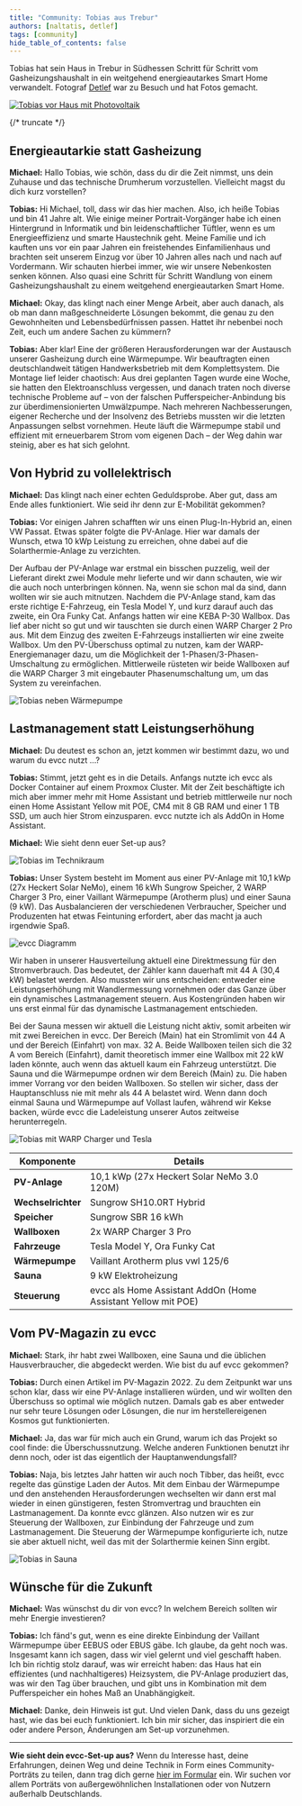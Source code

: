 ```yaml
---
title: "Community: Tobias aus Trebur"
authors: [naltatis, detlef]
tags: [community]
hide_table_of_contents: false
---
```


Tobias hat sein Haus in Trebur in Südhessen Schritt für Schritt vom Gasheizungshaushalt in ein weitgehend energieautarkes Smart Home verwandelt.
Fotograf [Detlef](https://hee.se) war zu Besuch und hat Fotos gemacht.

[![Tobias vor Haus mit Photovoltaik](./tobias-vor-haus-mit-photovoltaik.webp)](/blog/2025/10/02/tobias)

{/* truncate */}

## Energieautarkie statt Gasheizung

**Michael:** Hallo Tobias, wie schön, dass du dir die Zeit nimmst, uns dein Zuhause und das technische Drumherum vorzustellen.
Vielleicht magst du dich kurz vorstellen?

**Tobias:** Hi Michael, toll, dass wir das hier machen.
Also, ich heiße Tobias und bin 41 Jahre alt.
Wie einige meiner Portrait-Vorgänger habe ich einen Hintergrund in Informatik und bin leidenschaftlicher Tüftler, wenn es um Energieeffizienz und smarte Haustechnik geht.
Meine Familie und ich kauften uns vor ein paar Jahren ein freistehendes Einfamilienhaus und brachten seit unserem Einzug vor über 10 Jahren alles nach und nach auf Vordermann.
Wir schauten hierbei immer, wie wir unsere Nebenkosten senken können.
Also quasi eine Schritt für Schritt Wandlung von einem Gasheizungshaushalt zu einem weitgehend energieautarken Smart Home.

**Michael:** Okay, das klingt nach einer Menge Arbeit, aber auch danach, als ob man dann maßgeschneiderte Lösungen bekommt, die genau zu den Gewohnheiten und Lebensbedürfnissen passen.
Hattet ihr nebenbei noch Zeit, euch um andere Sachen zu kümmern?

**Tobias:** Aber klar!
Eine der größeren Herausforderungen war der Austausch unserer Gasheizung durch eine Wärmepumpe.
Wir beauftragten einen deutschlandweit tätigen Handwerksbetrieb mit dem Komplettsystem.
Die Montage lief leider chaotisch: Aus drei geplanten Tagen wurde eine Woche, sie hatten den Elektroanschluss vergessen, und danach traten noch diverse technische Probleme auf – von der falschen Pufferspeicher-Anbindung bis zur überdimensionierten Umwälzpumpe.
Nach mehreren Nachbesserungen, eigener Recherche und der Insolvenz des Betriebs mussten wir die letzten Anpassungen selbst vornehmen.
Heute läuft die Wärmepumpe stabil und effizient mit erneuerbarem Strom vom eigenen Dach – der Weg dahin war steinig, aber es hat sich gelohnt.

## Von Hybrid zu vollelektrisch

**Michael:** Das klingt nach einer echten Geduldsprobe.
Aber gut, dass am Ende alles funktioniert.
Wie seid ihr denn zur E-Mobilität gekommen?

**Tobias:** Vor einigen Jahren schafften wir uns einen Plug-In-Hybrid an, einen VW Passat.
Etwas später folgte die PV-Anlage.
Hier war damals der Wunsch, etwa 10 kWp Leistung zu erreichen, ohne dabei auf die Solarthermie-Anlage zu verzichten.

Der Aufbau der PV-Anlage war erstmal ein bisschen puzzelig, weil der Lieferant direkt zwei Module mehr lieferte und wir dann schauten, wie wir die auch noch unterbringen können.
Na, wenn sie schon mal da sind, dann wollten wir sie auch mitnutzen.
Nachdem die PV-Anlage stand, kam das erste richtige E-Fahrzeug, ein Tesla Model Y, und kurz darauf auch das zweite, ein Ora Funky Cat.
Anfangs hatten wir eine KEBA P-30 Wallbox.
Das lief aber nicht so gut und wir tauschten sie durch einen WARP Charger 2 Pro aus.
Mit dem Einzug des zweiten E-Fahrzeugs installierten wir eine zweite Wallbox.
Um den PV-Überschuss optimal zu nutzen, kam der WARP-Energiemanager dazu, um die Möglichkeit der 1-Phasen/3-Phasen-Umschaltung zu ermöglichen.
Mittlerweile rüsteten wir beide Wallboxen auf die WARP Charger 3 mit eingebauter Phasenumschaltung um, um das System zu vereinfachen.

![Tobias neben Wärmepumpe](./tobias-neben-waermepumpe.webp)

## Lastmanagement statt Leistungserhöhung

**Michael:** Du deutest es schon an, jetzt kommen wir bestimmt dazu, wo und warum du evcc nutzt …?

**Tobias:** Stimmt, jetzt geht es in die Details.
Anfangs nutzte ich evcc als Docker Container auf einem Proxmox Cluster.
Mit der Zeit beschäftigte ich mich aber immer mehr mit Home Assistant und betrieb mittlerweile nur noch einen Home Assistant Yellow mit POE, CM4 mit 8 GB RAM und einer 1 TB SSD, um auch hier Strom einzusparen.
evcc nutzte ich als AddOn in Home Assistant.

**Michael:** Wie sieht denn euer Set-up aus?

![Tobias im Technikraum](./tobias-in-technikraum.webp)

**Tobias:** Unser System besteht im Moment aus einer PV-Anlage mit 10,1 kWp (27x Heckert Solar NeMo), einem 16 kWh Sungrow Speicher, 2 WARP Charger 3 Pro, einer Vaillant Wärmepumpe (Arotherm plus) und einer Sauna (9 kW).
Das Ausbalancieren der verschiedenen Verbraucher, Speicher und Produzenten hat etwas Feintuning erfordert, aber das macht ja auch irgendwie Spaß.

![evcc Diagramm](./tobias-diagram.svg)

Wir haben in unserer Hausverteilung aktuell eine Direktmessung für den Stromverbrauch.
Das bedeutet, der Zähler kann dauerhaft mit 44 A (30,4 kW) belastet werden.
Also mussten wir uns entscheiden: entweder eine Leistungserhöhung mit Wandlermessung vornehmen oder das Ganze über ein dynamisches Lastmanagement steuern.
Aus Kostengründen haben wir uns erst einmal für das dynamische Lastmanagement entschieden.

Bei der Sauna messen wir aktuell die Leistung nicht aktiv, somit arbeiten wir mit zwei Bereichen in evcc.
Der Bereich (Main) hat ein Stromlimit von 44 A und der Bereich (Einfahrt) von max. 32 A.
Beide Wallboxen teilen sich die 32 A vom Bereich (Einfahrt), damit theoretisch immer eine Wallbox mit 22 kW laden könnte, auch wenn das aktuell kaum ein Fahrzeug unterstützt.
Die Sauna und die Wärmepumpe ordnen wir dem Bereich (Main) zu.
Die haben immer Vorrang vor den beiden Wallboxen.
So stellen wir sicher, dass der Hauptanschluss nie mit mehr als 44 A belastet wird.
Wenn dann doch einmal Sauna und Wärmepumpe auf Vollast laufen, während wir Kekse backen, würde evcc die Ladeleistung unserer Autos zeitweise herunterregeln.

![Tobias mit WARP Charger und Tesla](./tobias-warp-charger-tesla.webp)

| Komponente           | Details                                                       |
| -------------------- | ------------------------------------------------------------- |
| **PV-Anlage**        | 10,1 kWp (27x Heckert Solar NeMo 3.0 120M)                    |
| **Wechselrichter**   | Sungrow SH10.0RT Hybrid                                       |
| **Speicher**         | Sungrow SBR 16 kWh                                            |
| **Wallboxen**        | 2x WARP Charger 3 Pro                                         |
| **Fahrzeuge**        | Tesla Model Y, Ora Funky Cat                                  |
| **Wärmepumpe**       | Vaillant Arotherm plus vwl 125/6                              |
| **Sauna**            | 9 kW Elektroheizung                                           |
| **Steuerung**        | evcc als Home Assistant AddOn (Home Assistant Yellow mit POE) |

## Vom PV-Magazin zu evcc

**Michael:** Stark, ihr habt zwei Wallboxen, eine Sauna und die üblichen Hausverbraucher, die abgedeckt werden.
Wie bist du auf evcc gekommen?

**Tobias:** Durch einen Artikel im PV-Magazin 2022.
Zu dem Zeitpunkt war uns schon klar, dass wir eine PV-Anlage installieren würden, und wir wollten den Überschuss so optimal wie möglich nutzen.
Damals gab es aber entweder nur sehr teure Lösungen oder Lösungen, die nur im herstellereigenen Kosmos gut funktionierten.

**Michael:** Ja, das war für mich auch ein Grund, warum ich das Projekt so cool finde: die Überschussnutzung.
Welche anderen Funktionen benutzt ihr denn noch, oder ist das eigentlich der Hauptanwendungsfall?

**Tobias:** Naja, bis letztes Jahr hatten wir auch noch Tibber, das heißt, evcc regelte das günstige Laden der Autos.
Mit dem Einbau der Wärmepumpe und den anstehenden Herausforderungen wechselten wir dann erst mal wieder in einen günstigeren, festen Stromvertrag und brauchten ein Lastmanagement.
Da konnte evcc glänzen.
Also nutzen wir es zur Steuerung der Wallboxen, zur Einbindung der Fahrzeuge und zum Lastmanagement.
Die Steuerung der Wärmepumpe konfigurierte ich, nutze sie aber aktuell nicht, weil das mit der Solarthermie keinen Sinn ergibt.

![Tobias in Sauna](./tobias-in-sauna.webp)

## Wünsche für die Zukunft

**Michael:** Was wünschst du dir von evcc?
In welchem Bereich sollten wir mehr Energie investieren?

**Tobias:** Ich fänd's gut, wenn es eine direkte Einbindung der Vaillant Wärmepumpe über EEBUS oder EBUS gäbe.
Ich glaube, da geht noch was.
Insgesamt kann ich sagen, dass wir viel gelernt und viel geschafft haben.
Ich bin richtig stolz darauf, was wir erreicht haben: das Haus hat ein effizientes (und nachhaltigeres) Heizsystem, die PV-Anlage produziert das, was wir den Tag über brauchen, und gibt uns in Kombination mit dem Pufferspeicher ein hohes Maß an Unabhängigkeit.

**Michael:** Danke, dein Hinweis ist gut.
Und vielen Dank, dass du uns gezeigt hast, wie das bei euch funktioniert.
Ich bin mir sicher, das inspiriert die ein oder andere Person, Änderungen am Set-up vorzunehmen.

---

**Wie sieht dein evcc-Set-up aus?**
Wenn du Interesse hast, deine Erfahrungen, deinen Weg und deine Technik in Form eines Community-Porträts zu teilen, dann trag dich gerne [hier im Formular](https://airtable.com/appDI3xIiev1DOpMY/shrW1zGH26KElfZOK) ein.
Wir suchen vor allem Porträts von außergewöhnlichen Installationen oder von Nutzern außerhalb Deutschlands.
